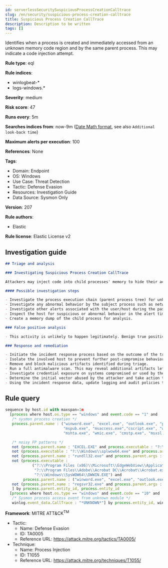 ```yaml
---
id: serverlessSecuritySuspiciousProcessCreationCalltrace
slug: /en/security/suspicious-process-creation-calltrace
title: Suspicious Process Creation CallTrace
description: Description to be written
tags: []
---
```


<div id="suspicious-process-creation-calltrace"></div>

Identifies when a process is created and immediately accessed from an unknown memory code region and by the same parent process. This may indicate a code injection attempt.

**Rule type**: eql

**Rule indices**: 

* winlogbeat-*
* logs-windows.*

**Severity**: medium

**Risk score**: 47

**Runs every**: 5m

**Searches indices from**: now-9m ([Date Math format](((ref))/common-options.html#date-math), see also <DocLink id="serverlessSecurityRulesUiCreate" section="set-the-rules-schedule">`Additional look-back time`</DocLink>)

**Maximum alerts per execution**: 100

**References**: None

**Tags**: 

* Domain: Endpoint
* OS: Windows
* Use Case: Threat Detection
* Tactic: Defense Evasion
* Resources: Investigation Guide
* Data Source: Sysmon Only

**Version**: 207

**Rule authors**: 

* Elastic

**Rule license**: Elastic License v2

## Investigation guide

```markdown
## Triage and analysis

### Investigating Suspicious Process Creation CallTrace

Attackers may inject code into child processes' memory to hide their actual activity, evade detection mechanisms, and decrease discoverability during forensics. This rule looks for a spawned process by Microsoft Office, scripting, and command line applications, followed by a process access event for an unknown memory region by the parent process, which can indicate a code injection attempt.

#### Possible investigation steps

- Investigate the process execution chain (parent process tree) for unknown processes. Examine their executable files for prevalence, whether they are located in expected locations, and if they are signed with valid digital signatures.
- Investigate any abnormal behavior by the subject process such as network connections, registry or file modifications, and any spawned child processes.
- Investigate other alerts associated with the user/host during the past 48 hours.
- Inspect the host for suspicious or abnormal behavior in the alert timeframe.
- Create a memory dump of the child process for analysis.

### False positive analysis

- This activity is unlikely to happen legitimately. Benign true positives (B-TPs) can be added as exceptions if necessary.

### Response and remediation

- Initiate the incident response process based on the outcome of the triage.
- Isolate the involved host to prevent further post-compromise behavior.
- Remove and block malicious artifacts identified during triage.
- Run a full antimalware scan. This may reveal additional artifacts left in the system, persistence mechanisms, and malware components.
- Investigate credential exposure on systems compromised or used by the attacker to ensure all compromised accounts are identified. Reset passwords for these accounts and other potentially compromised credentials, such as email, business systems, and web services.
- Determine the initial vector abused by the attacker and take action to prevent reinfection through the same vector.
- Using the incident response data, update logging and audit policies to improve the mean time to detect (MTTD) and the mean time to respond (MTTR).

```

## Rule query

```js
sequence by host.id with maxspan=1m
  [process where host.os.type == "windows" and event.code == "1" and
   /* sysmon process creation */
   process.parent.name : ("winword.exe", "excel.exe", "outlook.exe", "powerpnt.exe", "eqnedt32.exe", "fltldr.exe",
                          "mspub.exe", "msaccess.exe","cscript.exe", "wscript.exe", "rundll32.exe", "regsvr32.exe",
                          "mshta.exe", "wmic.exe", "cmstp.exe", "msxsl.exe") and

   /* noisy FP patterns */
   not (process.parent.name : "EXCEL.EXE" and process.executable : "?:\\Program Files\\Microsoft Office\\root\\Office*\\ADDINS\\*.exe") and
   not (process.executable : "?:\\Windows\\splwow64.exe" and process.args in ("8192", "12288") and process.parent.name : ("winword.exe", "excel.exe", "outlook.exe", "powerpnt.exe")) and
   not (process.parent.name : "rundll32.exe" and process.parent.args : ("?:\\WINDOWS\\Installer\\MSI*.tmp,zzzzInvokeManagedCustomActionOutOfProc", "--no-sandbox")) and
   not (process.executable :
            ("?:\\Program Files (x86)\\Microsoft\\EdgeWebView\\Application\\*\\msedgewebview2.exe",
             "?:\\Program Files\\Adobe\\Acrobat DC\\Acrobat\\Acrobat.exe",
             "?:\\Windows\\SysWOW64\\DWWIN.EXE") and
        process.parent.name : ("winword.exe", "excel.exe", "outlook.exe", "powerpnt.exe")) and
   not (process.parent.name : "regsvr32.exe" and process.parent.args : ("?:\\Program Files\\*", "?:\\Program Files (x86)\\*"))
   ] by process.parent.entity_id, process.entity_id
  [process where host.os.type == "windows" and event.code == "10" and
   /* Sysmon process access event from unknown module */
   winlog.event_data.CallTrace : "*UNKNOWN*"] by process.entity_id, winlog.event_data.TargetProcessGUID

```

**Framework**: MITRE ATT&CK<sup>TM</sup>

* Tactic:
    * Name: Defense Evasion
    * ID: TA0005
    * Reference URL: https://attack.mitre.org/tactics/TA0005/
* Technique:
    * Name: Process Injection
    * ID: T1055
    * Reference URL: https://attack.mitre.org/techniques/T1055/

